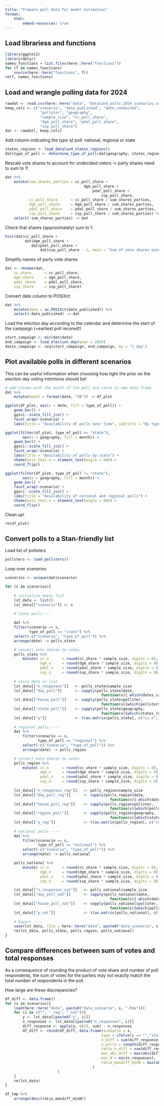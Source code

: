 ```yaml
---
title: "Prepare poll data for model estimation"
format: 
    html:
        embed-resources: true
---
```


## Load librariess and functions


```r
library(ggplot2)
library(dplyr)
names_functions = list.files(here::here("functions"))
for (f in names_functions)
    source(here::here("functions", f))
rm(f, names_functions)
```

## Load and wrangle polling data for 2024

```r
rawdat <- read.csv(here::here("data", "dataland_polls_2024_scenarios.csv"), stringsAsFactors = FALSE)
keep_cols <- c("scenario", "date_published", "date_conducted",
                "pollster", "geography", 
                "sample_size", "cc_poll_share",
                "dgm_poll_share", "pdal_poll_share",
                "ssp_poll_share")
dat <- rawdat[, keep_cols]
```

Add column indicating the *type of poll*: national, regional or state

```r
states_regions <- load_dataland_states_regions()
dat$type_of_poll <- determine_type_of_poll(dat$geography, states_regions)
```

Rescale vote shares to account for undecided voters -> party shares need to sum to 1!

```r
dat %>% 
    mutate(sum_shares_parties = cc_poll_share +
                                    dgm_poll_share +
                                        pdal_poll_share +
                                            ssp_poll_share,
           cc_poll_share      = cc_poll_share / sum_shares_parties,
           dgm_poll_share     = dgm_poll_share / sum_shares_parties,
           pdal_poll_share    = pdal_poll_share / sum_shares_parties,
           ssp_poll_share     = ssp_poll_share / sum_shares_parties) %>%
    select(-sum_shares_parties) -> dat
```

Check that shares (approximately) sum to 1:

```r
hist(dat$cc_poll_share + 
         dat$dgm_poll_share + 
            dat$pdal_poll_share + 
                dat$ssp_poll_share - 1, main = "Sum of vote shares minus 1")
```

Simplify names of party vote shares

```r
dat <- rename(dat, 
    cc_share      = cc_poll_share, 
    dgm_share     = dgm_poll_share,
    pdal_share    = pdal_poll_share,
    ssp_share     = ssp_poll_share)
```

Convert date column to POSIXct

```r
dat %>% 
    mutate(date = as.POSIXct(date_published)) %>%
    select(-date_published) -> dat
```

Load the election day according to the calendar and determine the start of the campaign (=earliest poll recored!)
```r
start_campaign <- min(dat$date)
end_campaign <- load_election_day(year = 2024)
dates_campaign <- seq(start_campaign, end_campaign, by = "1 day")
```

## Plot available polls in different scenarios

This can be useful information when choosing how tight the prior on the election day voting intentions should be!

```r
# add column with the month of the poll and store in new data frame
dat %>%
    mutate(month = format(date, "%B")) -> df_plot
```

```r
ggplot(df_plot, aes(x = date, fill = type_of_poll)) +
    geom_bar() +
    ggsci::scale_fill_jco() +
    facet_wrap(~scenario) + 
    labs(title = "Availability of polls over time", subtitle = "By type of poll")
```

```r
ggplot(filter(df_plot, type_of_poll == "state"), 
        aes(x = geography, fill = month)) +
    geom_bar() + 
    ggsci::scale_fill_jco() +
    facet_wrap(~scenario) + 
    labs(title = "Availability of polls by state") +
    theme(axis.text.x = element_text(angle = 90)) +
    coord_flip()
```

```r
ggplot(filter(df_plot, type_of_poll != "state"), 
        aes(x = geography, fill = month)) +
    geom_bar() + 
    facet_wrap(~scenario) +
    ggsci::scale_fill_jco() +
    labs(title = "Availability of national and regional polls") +
    theme(axis.text.x = element_text(angle = 90)) +
    coord_flip()
```

Clean up!
```r
rm(df_plot)
```

## Convert polls to a Stan-friendly list

Load list of pollsters 
```r
pollsters <- load_pollsters()
```

Loop over scenarios
```r
scenarios <- unique(dat$scenario)

for (s in scenarios){
    
    # initialize empty list
    lst_data <- list()
    lst_data[["scenario"]] <- s
    
    # state polls----

    dat %>%
    filter(scenario == s,
           type_of_poll == "state") %>%
    select(-c("scenario", "type_of_poll")) %>%
    arrange(date) -> polls_state

    # convert vote shares to votes
    polls_state %>%
        mutate( cc_n      = round(cc_share * sample_size, digits = 0),
                dgm_n     = round(dgm_share * sample_size, digits = 0),
                pdal_n    = round(pdal_share * sample_size, digits = 0),
                ssp_n     = round(ssp_share * sample_size, digits = 0)) -> polls_state
    
    # store data in list
    lst_data[["n_responses"]]   <- polls_state$sample_size
    lst_data[["day_poll"]]      <- sapply(polls_state$date, 
                                            function(x){ which(dates_campaign == x)})
    lst_data[["house_poll"]]    <- sapply(polls_state$pollster, 
                                            function(x){which(pollsters == x)})
    lst_data[["state_poll"]]    <- sapply(polls_state$geography, 
                                            function(x){which(states_regions$state == x)}) 
    lst_data[["y"]]             <- t(as.matrix(polls_state[, c("cc_n", "dgm_n", "pdal_n", "ssp_n")]))
    
    # regional polls ----
    dat %>%
        filter(scenario == s,
               type_of_poll == "regional") %>%
        select(-c("scenario", "type_of_poll")) %>%
        arrange(date) -> polls_region  

    # convert vote shares to votes
    polls_region %>%
        mutate( cc_n      = round(cc_share * sample_size, digits = 0),
                dgm_n     = round(dgm_share * sample_size, digits = 0),
                pdal_n    = round(pdal_share * sample_size, digits = 0),
                ssp_n     = round(ssp_share * sample_size, digits = 0)) -> polls_region
    
    lst_data[["n_responses_reg"]]   <- polls_region$sample_size
    lst_data[["day_poll_reg"]]      <- sapply(polls_region$date, 
                                                function(x){ which(dates_campaign == x)})
    lst_data[["house_poll_reg"]]    <- sapply(polls_region$pollster, 
                                                function(x){which(pollsters == x)})
    lst_data[["region_poll"]]       <- sapply(polls_region$geography,
                                                function(x){which(states_regions$region == x)}) 
    lst_data[["y_reg"]]             <- t(as.matrix(polls_region[, c("cc_n", "dgm_n", "pdal_n", "ssp_n")]))
    
    # national polls ----
    dat %>%
        filter(scenario == s,
               type_of_poll == "national") %>%
        select(-c("scenario", "type_of_poll")) %>%
        arrange(date) -> polls_national

    polls_national %>%
        mutate( cc_n      = round(cc_share * sample_size, digits = 0),
                dgm_n     = round(dgm_share * sample_size, digits = 0),
                pdal_n    = round(pdal_share * sample_size, digits = 0),
                ssp_n     = round(ssp_share * sample_size, digits = 0)) -> polls_national

    lst_data[["n_responses_nat"]]   <- polls_national$sample_size
    lst_data[["day_poll_nat"]]      <- sapply(polls_national$date, 
                                                function(x){ which(dates_campaign == x)})
    lst_data[["house_poll_nat"]]    <- sapply(polls_national$pollster, 
                                                function(x){which(pollsters == x)})
    lst_data[["y_nat"]]             <- t(as.matrix(polls_national[, c("cc_n", "dgm_n", "pdal_n", "ssp_n")]))
    
    # Export ----
    save(lst_data, file = here::here("data", paste0("data_scenario", s, ".Rda")))
    rm(lst_data, polls_state, polls_region, polls_national)
}
```

## Compare differences between sum of votes and total responses

As a consequence of rounding the product of vote share and number of poll respondents, the sum of votes for the parties may not exactly match the total number of respondents in the poll. 

How large are these discrepancies? 

```r
df_diff <- data.frame()
for (s in scenarios){
    load(here::here("data", paste0("data_scenario", s, ".Rda")))
    for (i in c("", "_reg", "_nat")){
        y <- lst_data[[paste0("y", i)]]
        n_responses <- lst_data[[paste0("n_responses", i)]] 
        diff_response <- apply(y, c(2), sum) - n_responses
        df_diff <- rbind(df_diff, data.frame(scenario = s,
                                            type = ifelse(i == "","state", substr(i, 2, nchar(i))),
                                            n_diff = sum(diff_response != 0),
                                            n_polls = length(diff_response),
                                            ratio_n_diff = sum(diff_response != 0)/length(diff_response),
                                            max_abs_diff = max(abs(diff_response)),
                                            min_N = min(n_responses),
                                            ratio_maxdiff_minN = max(abs(diff_response))/min(n_responses)
                                        )
                        )
    }
    rm(lst_data)
}

df_tmp %>% 
    arrange(desc(ratio_maxdiff_minN))
```

